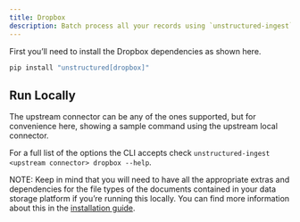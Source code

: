 ```yaml
---
title: Dropbox 
description: Batch process all your records using `unstructured-ingest` to store structured outputs locally on your filesystem and upload those local files to a Dropbox bucket.
---
```


First you’ll need to install the Dropbox dependencies as shown here.

```bash
pip install "unstructured[dropbox]"

```


## Run Locally

The upstream connector can be any of the ones supported, but for convenience here, showing a sample command using the upstream local connector.


<CodeGroup>

  <DropboxSh />

  <DropboxPy />

</CodeGroup>


For a full list of the options the CLI accepts check `unstructured-ingest <upstream connector> dropbox --help`.

NOTE: Keep in mind that you will need to have all the appropriate extras and dependencies for the file types of the documents contained in your data storage platform if you’re running this locally. You can find more information about this in the [installation guide](/open-source/installation/overview).